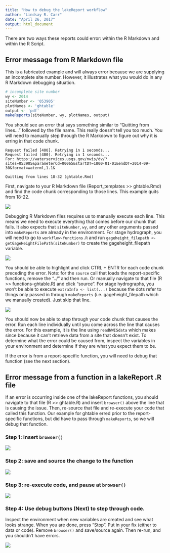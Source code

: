 ```yaml
---
title: "How to debug the lakeReport workflow"
author: "Lindsay R. Carr"
date: "April 26, 2017"
output: html_document
---
```


There are two ways these reports could error: within the R Markdown and within the R Script. 

## Error message from R Markdown file

This is a fabricated example and will always error because we are supplying an incomplete site number. However, it illustrates what you would do in any R Markdown debugging situation.

```r
# incomplete site number
wy <- 2014
siteNumber <- '053905'
plotNames <- 'ghtable'
output <- 'pdf'
makeReports(siteNumber, wy, plotNames, output)
```

You should see an error that says something similar to "Quitting from lines..." followed by the file name. This really doesn't tell you too much. You will need to manually step through the R Markdown to figure out why it is erring in that code chunk.

```
Request failed [400]. Retrying in 1 seconds...
Request failed [400]. Retrying in 1 seconds...
For: https://waterservices.usgs.gov/nwis/dv/?sites=053905&parameterCd=00065&startDT=1800-01-01&endDT=2014-09-30&format=waterml,1.1&

Quitting from lines 18-32 (ghtable.Rmd) 
```

First, navigate to your R Markdown file (Report_templates >> ghtable.Rmd) and find the code chunk corresponding to those lines. This example quits from 18-22.

![](images/find_RMD_lines.PNG)
<br>

Debugging R Markdown files requires us to manually execute each line. This means we need to execute everything that comes before our chunk that fails. It also expects that `siteNumber`, `wy`, and any other arguments passed into `makeReports` are already in the environment. For stage hydrograph, you will need to go to `workflow-functions.R` and run `gageheight_filepath <- getGageHeightFilePath(siteNumber)` to create the gageheight_filepath variable.

![](images/environment.PNG)
<br>

You should be able to highlight and click CTRL + ENTR for each code chunk preceding the error. Note: for the `source` call that loads the report-specific functions, remove the "../" and then run. Or manually navigate to that file (R >> functions-ghtable.R) and click "source". For stage hydrographs, you won't be able to execute `extraInfo <- list(...)` because the dots refer to things only passed in through `makeReports` (i.e. gageheight_filepath which we manually created). Just skip that line.

![](images/remove_dots.PNG)
<br>

You should now be able to step through your code chunk that causes the error. Run each line individually until you come across the line that causes the error. For this example, it is the line using `readNWISdata` which makes since because it can't retrieve data from a site that doesn't exist. To determine what the error could be caused from, inspect the variables in your environment and determine if they are what you expect them to be.

If the error is from a report-specific function, you will need to debug that function (see the next section).

## Error message from a function in a lakeReport .R file

If an error is occurring inside one of the lakeReport functions, you should navigate to that file (R >> ghtable.R) and insert `browser()` above the line that is causing the issue. Then, re-source that file and re-execute your code that called this function. Our example for ghtable erred prior to the report-specific functions, but did have to pass through `makeReports`, so we will debug that function. 

### Step 1: insert `browser()`

![](images/insert_browser.PNG)
<br>

### Step 2: save and source the change to the function

![](images/save_source.PNG)
<br>

### Step 3: re-execute code, and pause at `browser()`

![](images/stop_at_browser.PNG)
<br>

### Step 4: Use debug buttons (Next) to step through code. 

Inspect the environment when new variables are created and see what looks strange. When you are done, press "Stop". Put in your fix (either to data or code). Remove `browser()` and save/source again. Then re-run, and you shouldn't have errors.

![](images/debug_buttons.PNG)
<br>
